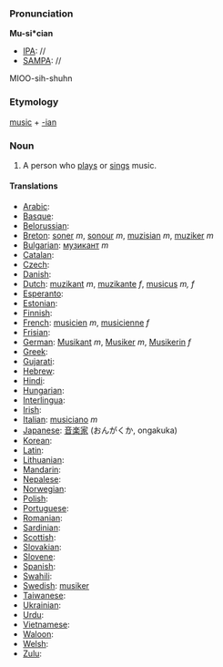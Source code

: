 ===Pronunciation===

'''Mu-si*cian'''
*[[IPA]]: //
*[[SAMPA]]: //
MIOO-sih-shuhn
===Etymology===

[[music]] + [[-ian]]

=== Noun ===
#A person who [[play]]s or [[sing]]s music.

====Translations====

*[[Arabic]]:
*[[Basque]]:
*[[Belorussian]]:
*[[Breton]]: [[soner]] ''m'', [[sonour]] ''m'', [[muzisian]] ''m'', [[muziker]] ''m''
*[[Bulgarian]]: [[музикант]] ''m''
*[[Catalan]]:
*[[Czech]]:
*[[Danish]]:
*[[Dutch]]: [[muzikant]] ''m'', [[muzikante]] ''f'', [[musicus]] ''m, f''
*[[Esperanto]]:
*[[Estonian]]:
*[[Finnish]]:
*[[French]]: [[musicien]] ''m'', [[musicienne]] ''f''
*[[Frisian]]:
*[[German]]: [[Musikant]] ''m'', [[Musiker]] ''m'', [[Musikerin]] ''f''
*[[Greek]]:
*[[Gujarati]]:
*[[Hebrew]]:
*[[Hindi]]:
*[[Hungarian]]: 
*[[Interlingua]]:
*[[Irish]]:
*[[Italian]]: [[musiciano]] ''m''
*[[Japanese]]: [[音楽家]] (おんがくか, ongakuka)
*[[Korean]]:
*[[Latin]]:
*[[Lithuanian]]:
*[[Mandarin]]:
*[[Nepalese]]:
*[[Norwegian]]:
*[[Polish]]:
*[[Portuguese]]:
*[[Romanian]]:
*[[Sardinian]]:
*[[Scottish]]:
*[[Slovakian]]:
*[[Slovene]]:
*[[Spanish]]:
*[[Swahili]]:
*[[Swedish]]: [[musiker]]
*[[Taiwanese]]:
*[[Ukrainian]]:
*[[Urdu]]:
*[[Vietnamese]]:
*[[Waloon]]:
*[[Welsh]]:
*[[Zulu]]: